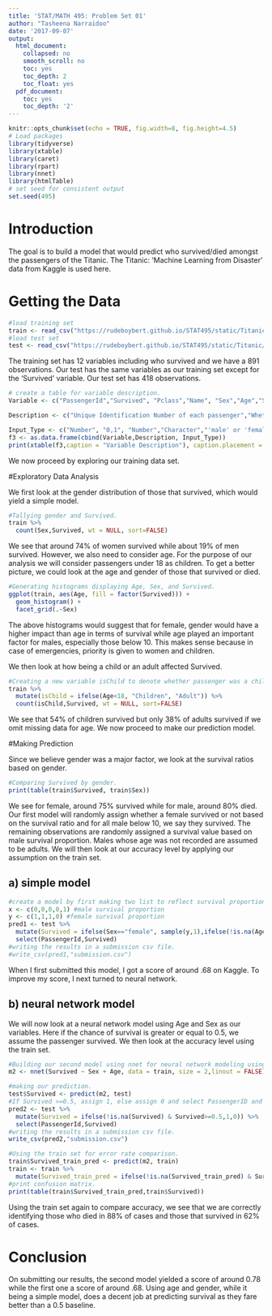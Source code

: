 ```yaml
---
title: 'STAT/MATH 495: Problem Set 01'
author: "Tasheena Narraidoo"
date: '2017-09-07'
output:
  html_document:
    collapsed: no
    smooth_scroll: no
    toc: yes
    toc_depth: 2
    toc_float: yes
  pdf_document:
    toc: yes
    toc_depth: '2'
---
```


```r
knitr::opts_chunk$set(echo = TRUE, fig.width=8, fig.height=4.5)
# Load packages
library(tidyverse)
library(xtable)
library(caret)
library(rpart)
library(nnet)
library(htmlTable)
# set seed for consistent output
set.seed(495) 
```

# Introduction
The goal is to build a model that would predict who survived/died amongst the passengers of the Titanic. The Titanic: 'Machine Learning from Disaster' data from Kaggle is used here. 

# Getting the Data

```r
#load training set 
train <- read_csv("https://rudeboybert.github.io/STAT495/static/Titanic/train.csv")
#load test set
test <- read_csv("https://rudeboybert.github.io/STAT495/static/Titanic/test.csv")

```

The training set has 12 variables including who survived and we have a 891 observations.
Our test has the same variables as our training set except for the 'Survived' variable. Our test set has 418 observations.
```r
# create a table for variable description.
Variable <- c("PassengerId","Survived", "Pclass","Name", "Sex","Age","SibSp"," Parch"," Ticket","Fare","Cabin","Embarked")

Description <- c("Unique Identification Number of each passenger","Whether passenger survived(1) or died(0)","Passenger's class","Name of passenger","sex of passenger","Age of passenger","Number of sibblings and/or spouses with them","Number of parents and/or children with them","Passenger's ticket number","Fare","Cabin","Port of Embarkation")

Input_Type <- c("Number", "0,1", "Number","Character","'male' or 'female'", "Number", "Number","Number","Character", "Number","Character", "'C','Q','S'")
f3 <- as.data.frame(cbind(Variable,Description, Input_Type))
print(xtable(f3,caption = "Variable Description"), caption.placement = 'top',comment=F, type="html")
```

We now proceed by exploring our training data set.

#Exploratory Data Analysis

We first look at the gender distribution of those that survived, which would yield a simple model.
```r
#Tallying gender and Survived.
train %>%
  count(Sex,Survived, wt = NULL, sort=FALSE)
```

We see that around 74% of women survived while about 19% of men survived. However, we also need to consider age. For the purpose of our analysis we will consider passengers under 18 as children. To get a better picture, we could look at the age and gender of those that survived or died.

```r
#Generating histograms displaying Age, Sex, and Survived.
ggplot(train, aes(Age, fill = factor(Survived))) + 
  geom_histogram() + 
  facet_grid(.~Sex)
```

The above histograms would suggest that for female, gender would have a higher impact than age in terms of survival while age played an important factor for males, especially those below 10. This makes sense because in case of emergencies, priority is given to women and children.

We then look at how being a child or an adult affected Survived.
```r
#Creating a new variable isChild to denote whether passenger was a child or an adult.
train %>%
  mutate(isChild = ifelse(Age<18, "Children", "Adult")) %>%
  count(isChild,Survived, wt = NULL, sort=FALSE)
```

We see that 54% of children survived but only 38% of adults survived if we omit missing data for age. We now proceed to make our prediction model.

#Making Prediction 

Since we believe gender was a major factor, we look at the survival ratios based on gender.

```r
#Comparing Survived by gender.
print(table(train$Survived, train$Sex))
```

We see for female, around 75% survived while for male, around 80% died. Our first model will randomly assign whether a female survived or not based on the survival ratio and for all male below 10, we say they survived. The remaining observations are randomly assigned a survival value based on male survival proportion. Males whose age was not recorded are assumed to be adults. We will then look at our accuracy level by applying our assumption on the train set.

## a) simple model

```r
#create a model by first making two list to reflect survival proportion of each gender and proceed by assigning whether an obserbation survived using our assumptions.
x <- c(0,0,0,0,1) #male survival proportion
y <- c(1,1,1,0) #female survival proportion
pred1 <- test %>%
  mutate(Survived = ifelse(Sex=="female", sample(y,1),ifelse(!is.na(Age) & Age <= 10,1,sample(x,1)))) %>%
  select(PassengerId,Survived)
#writing the results in a submission csv file.
#write_csv(pred1,"submission.csv")
```

When I first submitted this model, I got a score of around .68 on Kaggle. To improve my score, I next turned to neural network.

## b) neural network model

We will now look at a neural network model using Age and Sex as our variables. Here if the chance of survival is greater or equal to 0.5, we assume the passenger survived. We then look at the accuracy level using the train set.

```r
#Building our second model using nnet for neural network modeling using our assumptions.
m2 <- nnet(Survived ~ Sex + Age, data = train, size = 2,linout = FALSE)
```

```r
#making our prediction.
test$Survived <- predict(m2, test)
#If Survived >=0.5, assign 1, else assign 0 and select PassengerID and Survived for submission.
pred2 <- test %>%
  mutate(Survived = ifelse(!is.na(Survived) & Survived>=0.5,1,0)) %>%
  select(PassengerId,Survived)
#writing the results in a submission csv file.
write_csv(pred2,"submission.csv")

#Using the train set for error rate comparison.
train$Survived_train_pred <- predict(m2, train)
train <- train %>%
  mutate(Survived_train_pred = ifelse(!is.na(Survived_train_pred) & Survived_train_pred>=0.5,1,0)) 
#print confusion matrix.
print(table(train$Survived_train_pred,train$Survived))
```

Using the train set again to compare accuracy, we see that we are correctly identifying those who died in 88% of cases and those that survived in 62% of cases.

# Conclusion

On submitting our results, the second model yielded a score of around 0.78 while the first one a score of around .68. Using age and gender, while it being a simple model, does a decent job at predicting survival as they fare better than a 0.5 baseline.